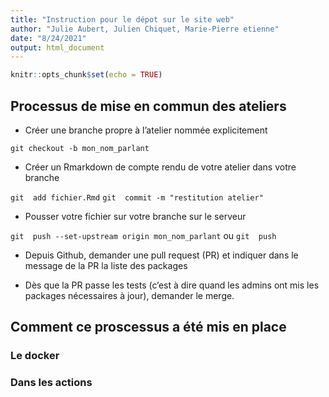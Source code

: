 ```yaml
---
title: "Instruction pour le dépot sur le site web"
author: "Julie Aubert, Julien Chiquet, Marie-Pierre etienne"
date: "8/24/2021"
output: html_document
---
```


```r
knitr::opts_chunk$set(echo = TRUE)
```


## Processus de mise en commun des ateliers

* Créer une branche propre à l'atelier nommée explicitement

` git checkout -b mon_nom_parlant` 

*  Créer un Rmarkdown de compte rendu de votre atelier dans votre branche

` git  add fichier.Rmd `
` git  commit -m "restitution atelier" `

* Pousser votre fichier sur votre branche sur le serveur
 
` git  push --set-upstream origin mon_nom_parlant` ou
` git  push ` 


* Depuis Github, demander une pull request (PR) et indiquer dans le message de la PR la liste des packages

* Dès que la PR passe les tests (c'est à dire quand les admins ont mis les packages nécessaires à jour), demander le merge.

## Comment ce proscessus a été mis en place


### Le docker 

### Dans les actions


